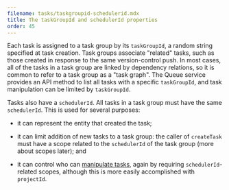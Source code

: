 ```yaml
---
filename: tasks/taskgroupid-schedulerid.mdx
title: The taskGroupId and schedulerId properties
order: 45
---
```


Each task is assigned to a task group by its `taskGroupId`, a random string
specified at task creation. Task groups associate "related" tasks, such as
those created in response to the same version-control push.  In most cases, all
of the tasks in a task group are linked by dependency relations, so it is
common to refer to a task group as a "task graph".  The Queue service provides
an API method to list all tasks with a specific `taskGroupId`, and task
manipulation can be limited by `taskGroupId`.

Tasks also have a `schedulerId`. All tasks in a task group must have the same
`schedulerId`. This is used for several purposes:

 * it can represent the entity that created the task;

 * it can limit addition of new tasks to a task group: the caller of
   `createTask` must have a scope related to the `schedulerId` of the task
   group (more about scopes later); and

 * it can control who can [manipulate tasks](manipulating), again by requiring
   `schedulerId`-related scopes, although this is more easily accomplished
   with `projectId`.
